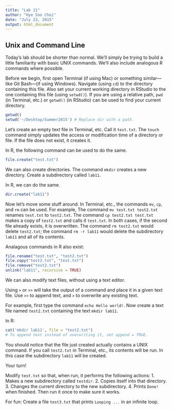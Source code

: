 ```yaml
---
title: "Lab 11"
author: "Hye Soo Choi"
date: "July 23, 2015"
output: html_document
---
```


## Unix and Command Line

Today's lab should be shorter than normal.
We'll simply be trying to build a little familiarity with basic UNIX commands.
We'll also include analogous R commands where possible.

Before we begin, first open Terminal (if using Mac) or something similar---like Git Bash---(if using Windows).
Navigate (using `cd`) to the directory containing this file.
Also set your current working directory in RStudio to the one containing this file (using `setwd()`).
If you are using a relative path, `pwd` (in Terminal, etc.) or `getwd()` (in RStudio) can be used to find your current directory.

```r
getwd()
setwd('~/Desktop/Summer2015') # Replace dir with a path.
```

Let's create an empty text file in Terminal, etc.
Call it `test.txt`.
The `touch` command simply updates the access or modification time of a directory or file.
If the file does not exist, it creates it.

In R, the following command can be used to do the same.

```r
file.create("test.txt")
```

We can also create directories.
The command `mkdir` creates a new directory.
Create a subdirectory called `lab11`.

In R, we can do the same.

```r
dir.create("lab11")
```

Now let's move some stuff around.
In Terminal, etc., the commands `mv`, `cp`, and `rm` can be used.
For example, The command `mv test.txt test2.txt` renames `test.txt` to `test2.txt`.
The command `cp test2.txt test.txt` makes a copy of `test2.txt` and calls it `test.txt`.
In both cases, if the second file already exists, it is overwritten.
The command `rm test2.txt` would delete `test2.txt`; the command `rm -r lab11` would delete the subdirectory `lab11` and all of its contents.

Analagous commands in R also exist:

```r
file.rename("test.txt", "test2.txt")
file.copy("test2.txt", "test.txt")
file.remove("test2.txt")
unlink("lab11", recursive = TRUE)
```

We can also modify text files, without using a text editor.

Using `>` or `>>` will take the output of a command and place it in a given text file.
Use `>>` to append text, and `>` to overwrite any existing text.

For example, first type the command `echo Hello world!`.
Now create a text file named `test2.txt` containing the text `mkdir lab11`.

In R:

```r
cat('mkdir lab11', file = "test2.txt")
# To append text instead of overwriting it, set append = TRUE.
```

You should notice that the file just created actually contains a UNIX command.
If you call `test2.txt` in Terminal, etc., its contents will be run.
In this case the subdirectory `lab11` will be created.

Your turn!

Modify `test.txt` so that, when run, it performs the following actions:
  1.  Makes a new subdirectory called `testdir`.
  2.  Copies itself into that directory.
  3.  Changes the current directory to the new subdirectory.
  4.  Prints `Done!` when finished.
Then run it once to make sure it works.

For fun: Create a file `test3.txt` that prints `Looping ...` in an infinite loop.